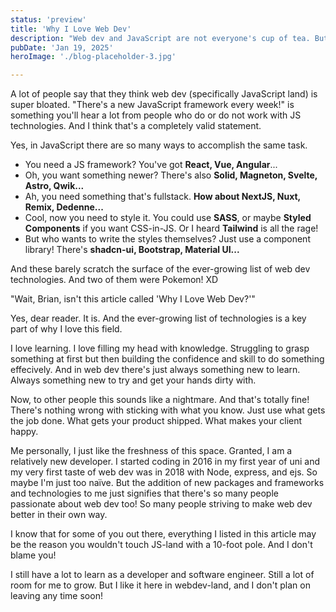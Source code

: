 ```yaml
---
status: 'preview'
title: 'Why I Love Web Dev'
description: "Web dev and JavaScript are not everyone's cup of tea. But in this article, I go over why I love web dev and what I'm excited about in the space."
pubDate: 'Jan 19, 2025'
heroImage: './blog-placeholder-3.jpg'

---
```

A lot of people say that they think web dev (specifically JavaScript land)
is super bloated. "There's a new JavaScript framework every week!" is something
you'll hear a lot from people who do or do not work with JS technologies. And
I think that's a completely valid statement.

Yes, in JavaScript there are so many ways to accomplish the same task.
- You need a JS framework? You've got **React, Vue, Angular**...
- Oh, you want something newer? There's also **Solid, Magneton, Svelte, Astro, Qwik...**
- Ah, you need something that's fullstack. **How about NextJS, Nuxt, Remix, Dedenne...**
- Cool, now you need to style it. You could use **SASS**, or maybe **Styled Components**
if you want CSS-in-JS. Or I heard **Tailwind** is all the rage!
- But who wants to write the styles themselves? Just use a component library!
There's **shadcn-ui, Bootstrap, Material UI...**

And these barely scratch the surface of the ever-growing list of web dev
technologies. And two of them were Pokemon! XD

"Wait, Brian, isn't this article called 'Why I Love Web Dev?'"

Yes, dear reader. It is. And the ever-growing list of technologies is a key
part of why I love this field.


I love learning. I love filling my head with knowledge. Struggling to grasp
something at first but then building the confidence and skill to do something
effecively. And in web dev there's just always something new to learn. Always
something new to try and get your hands dirty with.

Now, to other people this sounds like a nightmare. And that's totally fine!
There's nothing wrong with sticking with what you know. Just use what gets
the job done. What gets your product shipped. What makes your client happy.

Me personally, I just like the freshness of this space. Granted, I am a
relatively new developer. I started coding in 2016 in my first year of uni
and my very first taste of web dev was in 2018 with Node, express, and ejs.
So maybe I'm just too naïve. But the addition of new
packages and frameworks and technologies to me just signifies that there's
so many people passionate about web dev too! So many people striving to make
web dev better in their own way.

I know that for some of you out there, everything I listed in this article may
be the reason you wouldn't touch JS-land with a 10-foot pole.
And I don't blame you!

I still have a lot to learn as a developer and software engineer. Still a lot
of room for me to grow. But I like it here in webdev-land, and I don't plan on
leaving any time soon!
